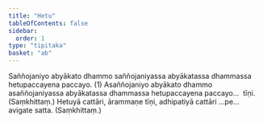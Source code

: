 ```yaml
---
title: "Hetu"
tableOfContents: false
sidebar:
  order: 1
type: "tipitaka"
basket: "ab"
---
```



<DynamicBreadcrumb />

<Division number="16">

<Paragraph number="1732">
Saññojaniyo abyākato dhammo saññojaniyassa abyākatassa dhammassa hetupaccayena paccayo. (1)
</Paragraph>

<Paragraph number="1733">
Asaññojaniyo abyākato dhammo asaññojaniyassa abyākatassa dhammassa hetupaccayena paccayo…  tīṇi. (Saṃkhittaṃ.)
</Paragraph>

</Division>
<Division number="17">

<Paragraph number="1734">
Hetuyā cattāri, ārammaṇe tīṇi, adhipatiyā cattāri …pe…  avigate satta. (Saṃkhittaṃ.)
</Paragraph>
</Division>